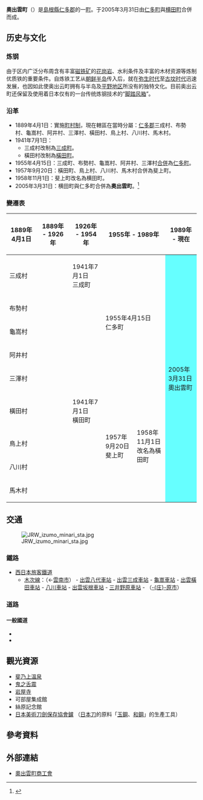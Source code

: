 {{refimprove|time=2016-12-04T05:55:33+00:00}}
{{日本町村
| 自治體名=奧出雲
| 町村=町
| 圖像 = [[File:Oninoshitaburui.jpg|240px]]
| 圖像說明=[[鬼之舌震|鬼之舌震]]峽谷
| 町村章=[[File:Emblem_of_Okuizumo,_Shimane.svg|100px]]
| 日文原名=奥出雲町
| 平假名=おくいずもちょう
| 羅馬字拼音=Okuizumo-chō
| 都道府縣=島根縣
| 支廳=
| 郡=仁多郡
| 編號=32343-8
| 面積=368.06
| 邊界未定=
| 人口=14,408
| 統計時間=2010年9月1日
| 自治體=[[安來市|安來市]]、[[雲南市|雲南市]]<br>'''[[廣島縣|廣島縣]]'''：[[庄原市|-{庄}-原市]]<br />'''[[鳥取縣|鳥取縣]]'''：[[日南町|日南町]]
| 樹=[[紅葉|紅葉]]
| 花=[[杜鵑花|常綠杜鵑]] 
| 鳥=
| 其他象徵物=
| 其他象徵=
| 議員數=16
| 郵遞區號=699-1592
| 所在地=仁多郡奧出雲町三成358-1
| 電話號碼=854-54-1221
| 外部連結={{url|http://www.town.okuizumo.shimane.jp}}
| 經度=
| 緯度=
| 地圖=[[File:Okuizumo_in_Shimane_Prefecture.png|250px]]
| 註記=人口：[http://pref.shimane-toukei.jp/index.php?view=8779 島根縣官方網頁]
}}
'''奧出雲町'''（{{jpn|j=奥出雲町|hg=おくいずもちょう|rm=Okuizumo chō|f=y}}）是[[島根縣|島根縣]][[仁多郡|仁多郡]]的一[[町|町]]。于2005年3月31日由[[仁多町|仁多町]]與[[横田町|横田町]]合併而成。

== 历史与文化 ==
===炼钢===
由于区内广泛分布周含有丰富[[磁铁矿|磁铁矿]]的[[花岗岩|花岗岩]]、水利条件及丰富的木材资源等炼制优质铁的重要条件。自炼铁工艺从[[朝鲜半岛|朝鲜半岛]]传入后，就在[[弥生时代|弥生时代]]至[[古坟时代|古坟时代]]迅速发展，也因如此使奥出云町拥有与半岛及[[平野地区|平野地区]]所没有的独特文化。目前奥出云町还保留及使用着日本仅有的一台传统炼钢技术的“[[脚踏风箱|脚踏风箱]]”。

===沿革===
* 1889年4月1日：實施[[町村制|町村制]]，現在轄區在當時分屬：[[仁多郡|仁多郡]]三成村、布勢村、龜嵩村、阿井村、三澤村、橫田村、鳥上村、八川村、馬木村。
* 1941年7月1日：
** 三成村改制為[[三成町|三成町]]。
** 橫田村改制為[[橫田町|橫田町]]。
* 1955年4月15日：三成町、布勢村、龜嵩村、阿井村、三澤村[[市町村合併|合併]]為[[仁多町|仁多町]]。
* 1957年9月20日：橫田町、鳥上村、八川村、馬木村合併為斐上町。
* 1958年11月1日：斐上町改名為横田町。
* 2005年3月31日：横田町與仁多町合併為'''奧出雲町'''。<ref>{{cite web | language = ja | publisher = 奧出雲町公所 | title = 町の概要 | url = http://www.town.okuizumo.shimane.jp/admin/townpresentation/townpresentation010/post-267.html | author =  | date = 2008-11-17 | accessdate = 2010-10-21 | archive-url = https://web.archive.org/web/20131130004626/http://www.town.okuizumo.shimane.jp/admin/townpresentation/townpresentation010/post-267.html | archive-date = 2013-11-30 | dead-url = yes }}</ref>

===變遷表===
{| class="wikitable" style="font-size:x-small"
! 1889年4月1日
! 1889年 - 1926年
! 1926年 - 1954年
! colspan=2 | 1955年 - 1989年
! 1989年 - 現在
! 現在
|-
| colspan=2 | 三成村
| 1941年7月1日<br>三成町
| rowspan=5 colspan=2 | 1955年4月15日<br>仁多町
| rowspan=9 colspan=2 style="background-color:#6ff;" | 2005年3月31日<br>奧出雲町
|-
| colspan=3 | 布勢村
|-
| colspan=3 | 龜嵩村
|-
| colspan=3 | 阿井村
|-
| colspan=3 | 三澤村
|-
| colspan=2 | 橫田村
| 1941年7月1日<br>橫田町
| rowspan=4 | 1957年9月20日<br>斐上町
| rowspan=4 | 1958年11月1日<br>改名為橫田町
|-
| colspan=3 | 鳥上村
|-
| colspan=3 | 八川村
|-
| colspan=3 | 馬木村
|}

== 交通 ==
[[File:JRW_izumo_minari_sta.jpg|thumb]]
=== 鐵路 ===
* [[西日本旅客鐵道|西日本旅客鐵道]]
** [[木次線|木次線]]：（←[[雲南市|雲南市]]） - [[出雲八代車站|出雲八代車站]] - [[出雲三成車站|出雲三成車站]] - [[龜嵩車站|龜嵩車站]] - [[出雲橫田車站|出雲橫田車站]] - [[八川車站|八川車站]] - [[出雲坂根車站|出雲坂根車站]] - [[三井野原車站|三井野原車站]] - （[[庄原市|-{庄}-原市]]）

=== 道路 ===
====一般國道====
* {{tsl|ja|国道314号|國道314號}}
* {{tsl|ja|国道432号|國道432號}}

== 觀光資源 ==
* [[斐乃上溫泉|斐乃上溫泉]]
* [[鬼之舌震|鬼之舌震]]
* [[岩屋寺_(奧出雲町)|岩屋寺]]
* 可部屋集成館
* 絲原記念館
* [[日本美術刀劍保存協會|日本美術刀劍保存協會]][[鑪|鑪]] （[[日本刀|日本刀]]的原料「[[玉鋼|玉鋼]]、[[和鋼|和鋼]]」的生產工具）

== 參考資料 ==
{{Reflist}}

==外部連結==
{{commonscat|Okuizumo, Shimane}}
* {{Ja}} [http://oku-izumo.shoko-shimane.or.jp/ 奧出雲町商工會] {{Wayback|url=http://oku-izumo.shoko-shimane.or.jp/ |date=20210115204653 }}

{{島根縣}}{{Authority control}}